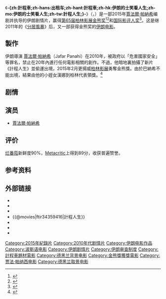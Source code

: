 {{not|計程車司機}}
{{NoteTA
|T=zh-hans:出租车 (电影);zh-hant:計程車 (電影);zh-hk:伊朗的士笑看人生;zh-mo:伊朗的士笑看人生;zh-tw:計程人生;
|1=zh-hans:贾法尔·帕纳希;zh-hk:約化‧巴納希;zh-tw:賈法爾·帕納希;
|2=zh-hans:贾法尔;zh-cn:贾法尔;zh-hk:約化;zh-tw:賈法;
|3=zh-hans:帕纳希;zh-hk:巴納希;zh-tw:帕納希;
}}
{{Infobox film
| name           = -{zh:計程車;zh-hans:出租车;zh-hant:計程車;zh-hk:伊朗的士笑看人生;zh-mo:伊朗的士笑看人生;zh-tw:計程人生;}-
| original_name  = {{lang|fa|تاکسی}}
| image          = Taxi_poster.jpg
| caption        = 電影海報
| director       = [[賈法爾·帕納希|賈法爾·帕納希]]
| producer       = [[賈法爾·帕納希|賈法爾·帕納希]]
| writer         = [[賈法爾·帕納希|賈法爾·帕納希]]
| screenplay     = 
| story          = 
| starring       = [[賈法爾·帕納希|賈法爾·帕納希]]
| music          = 
| cinematography = 
| editing        = 
| studio         = Jafar Panahi Film Productions 
| distributor    = 
| released       = {{Film date|2015|2|6|[[第65届柏林影展|柏林]]|df=yes}}
| runtime        = 82 分钟
| country        = 伊朗
| language       = [[波斯语|波斯语]]
| budget         = 
| gross          = $3,353,426
| cn_name        = 出租车
| hk_name        = 伊朗的士笑看人生
| tw_name        = 計程人生
}}
《'''-{zh:計程車;zh-hans:出租车;zh-hant:計程車;zh-hk:伊朗的士笑看人生;zh-mo:伊朗的士笑看人生;zh-tw:計程人生;}-'''》（{{lang-fa|'''تاکسی'''}}，{{lang-en| '''Taxi'''}}）是一部2015年[[賈法爾·帕納希|賈法爾·帕納希]]编剧并执导的伊朗剧情片，赢得[[第65届柏林影展|第65届柏林影展]][[金熊奖|金熊奖]]<ref>{{cite web |url=http://www.berlinale.de/en/presse/pressemitteilungen/wettbewerb/wettbewerb-presse-detail_26454.html |title=Jafar Panahi’s New Film in Competition. Sebastian Schipper, Werner Herzog, Benoit Jacquot and Further Titles Added to the Selection |publisher=Berlinale |date=January 14, 2015 |accessdate=January 18, 2015 |archive-date=2015-01-24 |archive-url=https://web.archive.org/web/20150124060215/http://www.berlinale.de/en/presse/pressemitteilungen/wettbewerb/wettbewerb-presse-detail_26454.html |dead-url=no }}</ref><ref name="BerlinAwards">{{cite web |url=http://www.berlinale.de/en/das_festival/preise_und_juries/preise_internationale_jury/index.html |title=Prizes of the International Jury |accessdate=14 February 2015 |publisher=Berlinale |archive-date=2017-10-14 |archive-url=https://web.archive.org/web/20171014093517/https://www.berlinale.de/en/das_festival/preise_und_juries/preise_internationale_jury/index.html |dead-url=no }}</ref>和[[国际影评人奖|国际影评人奖]]<ref name="FIPRESCI">{{cite web |url=http://www.fancinema.com.ar/2015/02/berlin-2015-jafar-panahi-gano-el-fipresci-con-taxi/ |title=BERLIN 2015: Jafar Panahi ganó el FIPRESCI con Taxi |accessdate=14 February 2015 |work=fancinema |deadurl=yes |archiveurl=https://web.archive.org/web/20160221012157/http://www.fancinema.com.ar/2015/02/berlin-2015-jafar-panahi-gano-el-fipresci-con-taxi/ |archivedate=2016-02-21 }}</ref>。这是继2011年的《[[分居風暴|分居風暴]]》后，又一部获得金熊奖的[[伊朗电影|伊朗电影]]。

==製作==
伊朗導演 [[賈法爾·帕納希|賈法爾·帕納希]]（Jafar Panahi）在2010年，被政府以「危害國家安全」等罪名，禁止在20年內進行任何電影相關的創作。不過，他暗地裏拍攝了新片《計程人生》並偷運出境，2015年2月更揚威[[柏林影展|柏林影展]]勇奪金熊獎。由於巴納希不能出境，結果由他的小姪女漢娜到柏林代表領獎。<ref>{{cite news|url=https://www.bbc.com/news/av/entertainment-arts-31479092|title=Berlin Film Festival: Panahi's Taxi wins Golden Bear
|date=2015年2月15日|newspaper=''[[BBC_News|BBC News]]''|deadurl=yes|archiveurl=https://web.archive.org/web/20200806224946/https://www.bbc.com/news/av/entertainment-arts-31479092|archivedate=2020年8月26日|accessdate=2021年10月5日}}</ref>

== 剧情 ==

== 演员 ==
* [[賈法爾·帕納希|賈法爾·帕納希]]

== 评价 ==
[[烂番茄|烂番茄]]新鲜度90%，[[Metacritic|Metacritic]]上得到89分，收获普遍赞誉。

== 参考资料 ==
{{reflist}}

== 外部链接 ==
*{{rotten-tomatoes}}
*{{metacritic film}}
*{{imdb title}}
*{{@movies|ftir34359416|計程人生}}
*{{douban|title=出租车}}
*{{Mtime|220271|出租车}}
*{{Amg movie}}

{{金熊獎得獎作品}}
{{DEFAULTSORT:Taxi}}
[[Category:2015年紀錄片|Category:2015年紀錄片]]
[[Category:2010年代剧情片|Category:2010年代剧情片]]
[[Category:伊朗电影作品|Category:伊朗电影作品]]
[[Category:波斯语电影|Category:波斯语电影]]
[[Category:伊朗剧情片|Category:伊朗剧情片]]
[[Category:伊朗审查制度|Category:伊朗审查制度]]
[[Category:計程車題材電影|Category:計程車題材電影]]
[[Category:德黑兰背景电影|Category:德黑兰背景电影]]
[[Category:金熊獎獲獎電影|Category:金熊獎獲獎電影]]
[[Category:贾法·帕纳西电影|Category:贾法·帕纳西电影]]
[[Category:德黑兰取景电影|Category:德黑兰取景电影]]